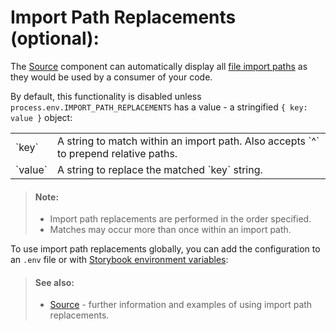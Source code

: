 
<Meta of={ImportPathReplacementsStories} />

# Import Path Replacements (optional):

The [Source](/docs/components-source--docs) component can automatically display all [file import paths](https://developer.mozilla.org/en-US/docs/Web/JavaScript/Reference/Statements/import) as they would be used by a consumer of your code.

By default, this functionality is disabled unless `process.env.IMPORT_PATH_REPLACEMENTS` has a value - a stringified `{ key: value }` object:

<table style={{ width: '100%' }}>
  <tbody>
    <tr>
      <td>`key`</td>
      <td>
        A string to match within an import path. Also accepts `^` to prepend
        relative paths.
      </td>
    </tr>
    <tr>
      <td>`value`</td>
      <td>A string to replace the matched `key` string.</td>
    </tr>
  </tbody>
</table>

> #### Note:
>
> - Import path replacements are performed in the order specified.
> - Matches may occur more than once within an import path.

To use import path replacements globally, you can add the configuration to an `.env` file or with [Storybook environment variables](https://storybook.js.org/docs/react/configure/environment-variables#using-storybook-configuration):

<Story of={ImportPathReplacementsStories.Env} />

> #### See also:
>
> - [Source](/docs/components-source--docs) - further information and examples of using import path replacements.
